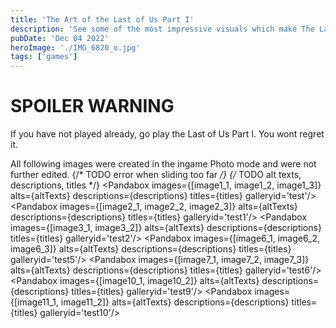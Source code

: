 ```yaml
---
title: 'The Art of the Last of Us Part I'
description: 'See some of the most impressive visuals which make The Last of Us Part I the most cinematic, immersive and emotional game till date'
pubDate: 'Dec 04 2022'
heroImage: './IMG_6820_o.jpg'
tags: ['games']
---
```


<FullscreenPicture src={image0} alt="Hero Image"/>

# SPOILER WARNING
If you have not played already, go play the Last of Us Part I. You wont regret it.

All following images were created in the ingame Photo mode and were not further edited.
{/* TODO error when sliding too far */}
{/* TODO alt texts, descriptions, titles */}
<Pandabox images={[image1_1, image1_2, image1_3]} alts={altTexts} descriptions={descriptions} titles={titles} galleryid='test'/>
<Pandabox images={[image2_1, image2_2, image2_3]} alts={altTexts} descriptions={descriptions} titles={titles} galleryid='test1'/>
<Pandabox images={[image3_1, image3_2]} alts={altTexts} descriptions={descriptions} titles={titles} galleryid='test2'/>
<Pandabox images={[image4]} alts={altTexts} descriptions={descriptions} titles={titles} galleryid='test3'/>
<Pandabox images={[image5]} alts={altTexts} descriptions={descriptions} titles={titles} galleryid='test4'/>
<Pandabox images={[image6_1, image6_2, image6_3]} alts={altTexts} descriptions={descriptions} titles={titles} galleryid='test5'/>
<Pandabox images={[image7_1, image7_2, image7_3]} alts={altTexts} descriptions={descriptions} titles={titles} galleryid='test6'/>
<Pandabox images={[image8]} alts={altTexts} descriptions={descriptions} titles={titles} galleryid='test7'/>
<Pandabox images={[image9]} alts={altTexts} descriptions={descriptions} titles={titles} galleryid='test8'/>
<Pandabox images={[image10_1, image10_2]} alts={altTexts} descriptions={descriptions} titles={titles} galleryid='test9'/>
<Pandabox images={[image11_1, image11_2]} alts={altTexts} descriptions={descriptions} titles={titles} galleryid='test10'/>
<FullscreenPicture src={image12} alt={altTexts[0]} descriptions={descriptions} titles={titles} galleryid='test11'/>
